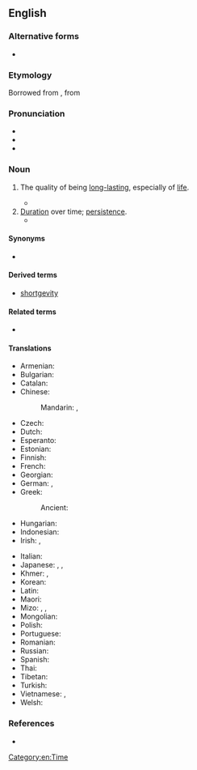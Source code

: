 ==English==

===Alternative forms===
* {{alter|en|longævity||obsolete}}

===Etymology===
{{root|en|ine-pro|*h₂ey-}}
Borrowed from {{bor|en|la|longaevitās}}, from {{suffix|la|longaevus|-itas|alt2=-itās|gloss1=ancient, aged|nocat=1}}

===Pronunciation===
* {{IPA|en|/lɒŋˈdʒɛ.vɪ.ti/|/lɒnˈdʒɛ.vɪ.ti/}}
* {{audio|en|LL-Q1860 (eng)-Vealhurl-longevity.wav|Audio (RP)}}
* {{audio|en|LL-Q1860 (eng)-Vealhurl-longevity2.wav|Audio (RP)}}

===Noun===
{{en-noun|~}}

# The quality of being [[long-lasting]], especially of [[life]].
#: {{ux|en|Grandfather had incredible '''longevity''': he lived to be 105 years old!}}
#* {{quote-journal|en|date=2020 July 1|author=David Allen|title=Signalling from Leeds along the S&C|journal=Rail|page=74|text=This 142-year-old tiny ex-LNWR SB <small>[signal box, at Batley]</small> is an amazing survivor, probably owing its '''longevity''' to its location alongside a level crossing. Indeed it started life as a gate box with the delightful name of Lady Ann's Crossing.}}
# [[duration|Duration]] over time; [[persistence]].
#* {{quote-journal|1=en|year=2018|author=James Lambert|title=Anglo-Indian slang in dictionaries on historical principles|journal=World Englishes|volume=37|page=255|text=A ‘postdating’ is an example of the use of a lexical item at a later date than currently recorded and these are important in establishing the '''longevity''' of use of a term and whether or not it has become obsolete.}}

====Synonyms====
* {{l|en|permanence}}

====Derived terms====
* [[shortgevity]]

====Related terms====
* {{l|en|longevous}}

====Translations====
{{trans-top|the quality of being long-lasting, especially of life}}
* Armenian: {{t-needed|hy}}
* Bulgarian: {{t+|bg|дълголетие|n}}
* Catalan: {{t|ca|longevitat|f}}
* Chinese:
*: Mandarin: {{t+|cmn|長壽|sc=Hani}}, {{t+|cmn|长寿|tr=chángshòu|sc=Hani}}
* Czech: {{t+|cs|dlouhověkost|f}}
* Dutch: {{t+|nl|levensduur|m}}
* Esperanto: {{t|eo|longviveco}}
* Estonian: {{t|et|pikaealisus}}
* Finnish: {{t+|fi|pitkäikäisyys}}
* French: {{t+|fr|longévité|f}}
* Georgian: {{t-needed|ka}}
* German: {{t+|de|Langlebigkeit|f}}, {{l|de|lange}} {{t+|de|Lebensdauer|f}}
* Greek: {{t+|el|μακροζωία|f}}
*: Ancient: {{t|grc|μακροβίωσις|f}}
* Hungarian: {{t|hu|hosszú élet}}
* Indonesian: {{t+|id|panjang umur}}
* Irish: {{t|ga|buaine|f}}, {{t|ga|fadsaolaí|f}}
{{trans-mid}}
* Italian: {{t+|it|longevità}}
* Japanese: {{t+|ja|寿命|tr=じゅみょう, jumyō|sc=Jpan}}, {{t+|ja|長寿|tr=ちょうじゅ, chōju|sc=Jpan}}, {{t+|ja|不老不死|tr=ふろうふし, furōfushi|sc=Jpan}}
* Khmer: {{t|km|អាយុវែង}}, {{t|km|ទីឃាយុភាព}}
* Korean: {{t+|ko|장수(長壽)}}
* Latin: {{t|la|longaevitās|f}}
* Maori: {{t|mi|mauriroa}}
* Mizo: {{t|lus|damreina}}, {{t|lus|daihreina}}, {{t|lus|tlona}}
* Mongolian: {{t-needed|mn}}
* Polish: {{t|pl|długowieczność|f}}
* Portuguese: {{t|pt|longevidade|f}}
* Romanian: {{t+|ro|longevitate|f}}
* Russian: {{t+|ru|долголе́тие|n}}
* Spanish: {{t+|es|longevidad|f}}
* Thai: {{t-needed|th}}
* Tibetan: {{t|bo|ཚེ་རིང་པོ}}
* Turkish: {{l|tr|uzun}} {{t|tr|ömürlülük}}
* Vietnamese: {{t|vi|sống lâu|alt=sự sống lâu}}, {{t|vi|tuổi thọ cao}}
* Welsh: {{t|cy|hirhoedledd|m}}
{{trans-bottom}}

===References===
* {{R:Lexico}}

[[Category:en:Time]]